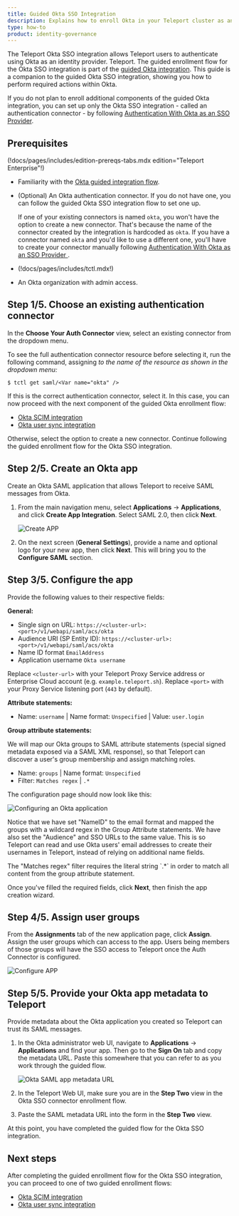 ```yaml
---
title: Guided Okta SSO Integration
description: Explains how to enroll Okta in your Teleport cluster as an identity provider for single sign-on using the guided flow.
type: how-to
product: identity-governance
---
```


The Teleport Okta SSO integration allows Teleport users to authenticate using
Okta as an identity provider. Teleport. The guided enrollment flow for the Okta
SSO integration is part of the [guided Okta integration](./okta.mdx). This
guide is a companion to the guided Okta SSO integration, showing you how to
perform required actions within Okta.

If you do not plan to enroll additional components of the guided Okta
integration, you can set up only the Okta SSO integration - called an
authentication connector - by following [Authentication With Okta as an SSO
Provider](../../zero-trust-access/sso/okta.mdx).
 
## Prerequisites

(!docs/pages/includes/edition-prereqs-tabs.mdx edition="Teleport Enterprise"!)

- Familiarity with the [Okta guided integration flow](./okta.mdx).

- (Optional) An Okta authentication connector. If you do not have one, you can
  follow the guided Okta SSO integration flow to set one up.

  If one of your existing connectors is named `okta`, you won't have the option
  to create a new connector. That's because the name of the connector created by
  the integration is hardcoded as `okta`. If you have a connector named `okta`
  and you'd like to use a different one, you'll have to create your connector
  manually following [Authentication With Okta as an SSO Provider
  ](../../zero-trust-access/sso/okta.mdx).

- (!docs/pages/includes/tctl.mdx!)

- An Okta organization with admin access.

## Step 1/5. Choose an existing authentication connector

In the **Choose Your Auth Connector** view, select an existing connector from
the dropdown menu.

To see the full authentication connector resource before selecting it, run the
following command, assigning <Var name="okta" /> to the name of the resource as
shown in the dropdown menu:

```code
$ tctl get saml/<Var name="okta" />
```

If this is the correct authentication connector, select it. In this case, you
can now proceed with the next component of the guided Okta enrollment flow:

- [Okta SCIM integration](./scim-integration.mdx)
- [Okta user sync integration](./user-sync.mdx)

Otherwise, select the option to create a new connector. Continue following the
guided enrollment flow for the Okta SSO integration.

## Step 2/5. Create an Okta app

Create an Okta SAML application that allows Teleport to receive SAML messages
from Okta.

1. From the main navigation menu, select **Applications** -> **Applications**,
   and click **Create App Integration**. Select SAML 2.0, then click **Next**.

   ![Create APP](../../../img/sso/okta/okta-saml-1.png)

1. On the next screen (**General Settings**), provide a name and optional logo
   for your new app, then click **Next**. This will bring you to the **Configure
   SAML** section.

## Step 3/5. Configure the app

Provide the following values to their respective fields:

**General:**

- Single sign on URL: `https://<cluster-url>:<port>/v1/webapi/saml/acs/okta`
- Audience URI (SP Entity ID): <nobr>`https://<cluster-url>:<port>/v1/webapi/saml/acs/okta`</nobr>
- Name ID format `EmailAddress`
- Application username `Okta username`

Replace `<cluster-url>` with your Teleport Proxy Service address or Enterprise
Cloud account (e.g. `example.teleport.sh`). Replace `<port>` with your Proxy
Service listening port (`443` by default).

**Attribute statements:**

- Name: `username`  | Name format: `Unspecified` | Value: `user.login`

**Group attribute statements:**

We will map our Okta groups to SAML attribute statements (special signed metadata
exposed via a SAML XML response), so that Teleport can discover a user's group
membership and assign matching roles.

- Name: `groups` | Name format: `Unspecified`
- Filter: `Matches regex` |  `.*`

The configuration page should now look like this:

![Configuring an Okta application](../../../img/sso/okta/setup-redirection.png)

Notice that we have set "NameID" to the email format and mapped the groups with
a wildcard regex in the Group Attribute statements. We have also set the
"Audience" and SSO URLs to the same value. This is so Teleport can read and use
Okta users' email addresses to create their usernames in Teleport, instead of
relying on additional name fields.

<Admonition type="warning" >
The "Matches regex" filter requires the literal string `.*` in order to match all
content from the group attribute statement.
</Admonition>

Once you've filled the required fields, click **Next**, then finish the app creation wizard.

## Step 4/5. Assign user groups

From the **Assignments** tab of the new application page, click **Assign**.  Assign the user groups
which can access to the app. Users being members of those groups will have the SSO access to
Teleport once the Auth Connector is configured.

![Configure APP](../../../img/sso/okta/okta-saml-3.1.png)

## Step 5/5. Provide your Okta app metadata to Teleport

Provide metadata about the Okta application you created so Teleport can trust
its SAML messages.

1. In the Okta administrator web UI, navigate to **Applications** ->
   **Applications** and find your app. Then go to the **Sign On** tab and copy
   the metadata URL. Paste this somewhere that you can refer to as you work
   through the guided flow.

   ![Okta SAML app metadata URL](../../../img/enterprise/plugins/okta/okta-saml-app-metadata-url.png)

1. In the Teleport Web UI, make sure you are in the **Step Two** view in the
   Okta SSO connector enrollment flow.

1. Paste the SAML metadata URL into the form in the **Step Two** view. 

At this point, you have completed the guided flow for the Okta SSO integration.

## Next steps

After completing the guided enrollment flow for the Okta SSO integration, you
can proceed to one of two guided enrollment flows:

- [Okta SCIM integration](./scim-integration.mdx)
- [Okta user sync integration](./user-sync.mdx)
